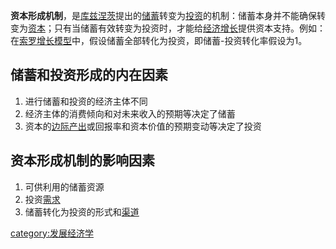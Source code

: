 '''资本形成机制'''，是[[库兹涅茨|库兹涅茨]]提出的[[储蓄|储蓄]]转变为[[投资|投资]]的机制：储蓄本身并不能确保转变为[[资本|资本]]；只有当储蓄有效转变为投资时，才能给[[经济增长|经济增长]]提供资本支持。例如：在[[索罗增长模型|索罗增长模型]]中，假设储蓄全部转化为投资，即储蓄-投资转化率假设为1。

==储蓄和投资形成的内在因素==
#进行储蓄和投资的经济主体不同
#经济主体的消费倾向和对未来收入的预期等决定了储蓄
#资本的[[边际产出|边际产出]]或回报率和资本价值的预期变动等决定了投资

==资本形成机制的影响因素==
#可供利用的储蓄资源
#投资[[需求|需求]]
#储蓄转化为投资的形式和[[渠道|渠道]]

{{econ-stub}}
[[category:发展经济学|category:发展经济学]]